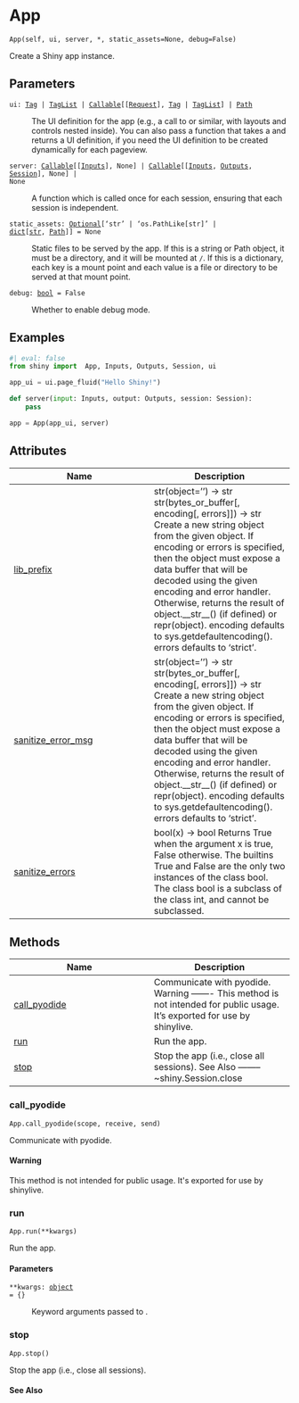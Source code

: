 # App { #shiny.App }

`App(self, ui, server, *, static_assets=None, debug=False)`

Create a Shiny app instance.

## Parameters

<code><span class="parameter-name">ui</span><span class="parameter-annotation-sep">:</span> <span class="parameter-annotation">[Tag](`htmltools.Tag`) \| [TagList](`htmltools.TagList`) \| [Callable](`typing.Callable`)\[\[[Request](`starlette.requests.Request`)\], [Tag](`htmltools.Tag`) \| [TagList](`htmltools.TagList`)\] \| [Path](`pathlib.Path`)</span></code>

:   The UI definition for the app (e.g., a call to [](:func:`~shiny.ui.page_fluid`) or
    similar, with layouts and controls nested inside). You can
    also pass a function that takes a [](:class:`~starlette.requests.Request`) and
    returns a UI definition, if you need the UI definition to be created dynamically
    for each pageview.

<code><span class="parameter-name">server</span><span class="parameter-annotation-sep">:</span> <span class="parameter-annotation">[Callable](`typing.Callable`)\[\[[Inputs](`shiny.session.Inputs`)\], None\] \| [Callable](`typing.Callable`)\[\[[Inputs](`shiny.session.Inputs`), [Outputs](`shiny.session.Outputs`), [Session](`shiny.session.Session`)\], None\] \| None</span></code>

:   A function which is called once for each session, ensuring that each session is
    independent.

<code><span class="parameter-name">static_assets</span><span class="parameter-annotation-sep">:</span> <span class="parameter-annotation">[Optional](`typing.Optional`)\['str' \| 'os.PathLike\[str\]' \| [dict](`dict`)\[[str](`str`), [Path](`pathlib.Path`)\]\]</span> <span class="parameter-default-sep">=</span> <span class="parameter-default">None</span></code>

:   Static files to be served by the app. If this is a string or Path object, it
    must be a directory, and it will be mounted at `/`. If this is a dictionary,
    each key is a mount point and each value is a file or directory to be served at
    that mount point.

<code><span class="parameter-name">debug</span><span class="parameter-annotation-sep">:</span> <span class="parameter-annotation">[bool](`bool`)</span> <span class="parameter-default-sep">=</span> <span class="parameter-default">False</span></code>

:   Whether to enable debug mode.

## Examples

```python
#| eval: false
from shiny import  App, Inputs, Outputs, Session, ui

app_ui = ui.page_fluid("Hello Shiny!")

def server(input: Inputs, output: Outputs, session: Session):
    pass

app = App(app_ui, server)
```

## Attributes

| Name | Description |
| --- | --- |
| [lib_prefix](#shiny.App.lib_prefix) | str(object='') -> str str(bytes_or_buffer[, encoding[, errors]]) -> str  Create a new string object from the given object. If encoding or errors is specified, then the object must expose a data buffer that will be decoded using the given encoding and error handler. Otherwise, returns the result of object.__str__() (if defined) or repr(object). encoding defaults to sys.getdefaultencoding(). errors defaults to 'strict'. |
| [sanitize_error_msg](#shiny.App.sanitize_error_msg) | str(object='') -> str str(bytes_or_buffer[, encoding[, errors]]) -> str  Create a new string object from the given object. If encoding or errors is specified, then the object must expose a data buffer that will be decoded using the given encoding and error handler. Otherwise, returns the result of object.__str__() (if defined) or repr(object). encoding defaults to sys.getdefaultencoding(). errors defaults to 'strict'. |
| [sanitize_errors](#shiny.App.sanitize_errors) | bool(x) -> bool  Returns True when the argument x is true, False otherwise. The builtins True and False are the only two instances of the class bool. The class bool is a subclass of the class int, and cannot be subclassed. |

## Methods

| Name | Description |
| --- | --- |
| [call_pyodide](#shiny.App.call_pyodide) | Communicate with pyodide.  Warning ------- This method is not intended for public usage. It's exported for use by shinylive. |
| [run](#shiny.App.run) | Run the app. |
| [stop](#shiny.App.stop) | Stop the app (i.e., close all sessions).  See Also -------- ~shiny.Session.close |

### call_pyodide { #shiny.App.call_pyodide }

`App.call_pyodide(scope, receive, send)`

Communicate with pyodide.



#### Warning

This method is not intended for public usage. It&#x27;s exported for use by
shinylive.

### run { #shiny.App.run }

`App.run(**kwargs)`

Run the app.

#### Parameters

<code><span class="parameter-name">**kwargs</span><span class="parameter-annotation-sep">:</span> <span class="parameter-annotation">[object](`object`)</span> <span class="parameter-default-sep">=</span> <span class="parameter-default">{}</span></code>

:   Keyword arguments passed to [](:func:`~shiny.run_app`).

### stop { #shiny.App.stop }

`App.stop()`

Stop the app (i.e., close all sessions).



#### See Also

[](:func:`~shiny.Session.close`)